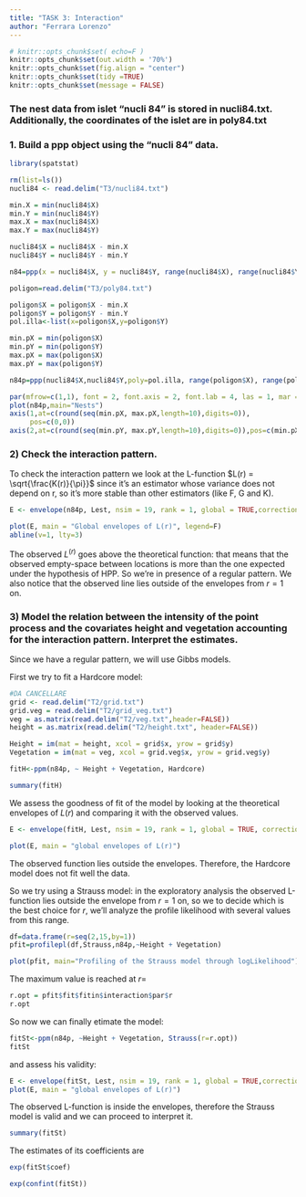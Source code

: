 ```yaml
---
title: "TASK 3: Interaction"
author: "Ferrara Lorenzo"
---
```


```r
# knitr::opts_chunk$set( echo=F )
knitr::opts_chunk$set(out.width = '70%')
knitr::opts_chunk$set(fig.align = "center")
knitr::opts_chunk$set(tidy =TRUE)
knitr::opts_chunk$set(message = FALSE)
```

### The nest data from islet “nucli 84” is stored in nucli84.txt. Additionally, the coordinates of the islet are in poly84.txt

### 1. Build a ppp object using the “nucli 84” data.

```r
library(spatstat)
```

```r
rm(list=ls())
nucli84 <- read.delim("T3/nucli84.txt")

min.X = min(nucli84$X)
min.Y = min(nucli84$Y)
max.X = max(nucli84$X)
max.Y = max(nucli84$Y)

nucli84$X = nucli84$X - min.X
nucli84$Y = nucli84$Y - min.Y

n84=ppp(x = nucli84$X, y = nucli84$Y, range(nucli84$X), range(nucli84$Y))

poligon=read.delim("T3/poly84.txt")

poligon$X = poligon$X - min.X
poligon$Y = poligon$Y - min.Y
pol.illa<-list(x=poligon$X,y=poligon$Y)

min.pX = min(poligon$X)
min.pY = min(poligon$Y)
max.pX = max(poligon$X)
max.pY = max(poligon$Y)

n84p=ppp(nucli84$X,nucli84$Y,poly=pol.illa, range(poligon$X), range(poligon$Y))
```


```r
par(mfrow=c(1,1), font = 2, font.axis = 2, font.lab = 4, las = 1, mar = c(0, 0, 2, 0))
plot(n84p,main="Nests")
axis(1,at=c(round(seq(min.pX, max.pX,length=10),digits=0)),
     pos=c(0,0))
axis(2,at=c(round(seq(min.pY, max.pY,length=10),digits=0)),pos=c(min.pX-4,min.pY-50))

```

### 2) Check the interaction pattern.

To check the interaction pattern we look at the L-function $L(r) = \sqrt{\frac{K(r)}{\pi}}$ since it's an estimator whose variance does not depend on r, so it's more stable than other estimators (like F, G and K).

```r
E <- envelope(n84p, Lest, nsim = 19, rank = 1, global = TRUE,correction="best")
```

```r
plot(E, main = "Global envelopes of L(r)", legend=F)
abline(v=1, lty=3)
```

The observed $L^(r)$ goes above the theoretical function: that means that the observed empty-space between locations is more than the one expected under the hypothesis of HPP. So we're in presence of a regular pattern.
We also notice that the observed line lies outside of the envelopes from $r=1$ on.

### 3) Model the relation between the intensity of the point process and the covariates height and vegetation accounting for the interaction pattern. Interpret the estimates.

Since we have a regular pattern, we will use Gibbs models.

First we try to fit a Hardcore model:

```r
#DA CANCELLARE
grid <- read.delim("T2/grid.txt")
grid.veg = read.delim("T2/grid_veg.txt")
veg = as.matrix(read.delim("T2/veg.txt",header=FALSE))
height = as.matrix(read.delim("T2/height.txt", header=FALSE))

Height = im(mat = height, xcol = grid$x, yrow = grid$y)
Vegetation = im(mat = veg, xcol = grid.veg$x, yrow = grid.veg$y)

fitH<-ppm(n84p, ~ Height + Vegetation, Hardcore)
```

```r
summary(fitH)
```

We assess the goodness of fit of the model by looking at the theoretical envelopes of $L(r)$ and comparing it with the observed values.

```r
E <- envelope(fitH, Lest, nsim = 19, rank = 1, global = TRUE, correction="best")
```

```r
plot(E, main = "global envelopes of L(r)")
```

The observed function lies outside the envelopes. Therefore, the Hardcore model does not fit well the data.

So we try using a Strauss model: in the exploratory analysis the observed L-function lies outside the envelope from $r=1$ on, so we to decide which is the best choice for $r$, we'll analyze the profile likelihood with several values from this range.

```r
df=data.frame(r=seq(2,15,by=1))
pfit=profilepl(df,Strauss,n84p,~Height + Vegetation)
```

```r
plot(pfit, main="Profiling of the Strauss model through logLikelihood")
```

The maximum value is reached at $r=$

```r
r.opt = pfit$fit$fitin$interaction$par$r
r.opt
```

So now we can finally etimate the model:

```r
fitSt<-ppm(n84p, ~Height + Vegetation, Strauss(r=r.opt))
fitSt
```

and assess his validity:

```r
E <- envelope(fitSt, Lest, nsim = 19, rank = 1, global = TRUE,correction="best")
plot(E, main = "global envelopes of L(r)")
```

The observed L-function is inside the envelopes, therefore the Strauss model is valid and we can proceed to interpret it.

```r
summary(fitSt)
```

The estimates of its coefficients are 

<!-- ATTENTO CHE SONO IN EXP -->

```r
exp(fitSt$coef)
```

```r
exp(confint(fitSt))
```